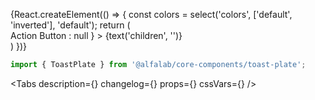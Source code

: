 


<Meta
    title='Компоненты/ToastPlate'
    component={ToastPlate}
/>

<!-- Canvas -->

<Story name='ToastPlate'>
    {React.createElement(() => {
        const colors = select('colors', ['default', 'inverted'], 'default');
        return (
            <div style={{
                backgroundColor: colors === 'inverted' ? 'var(--color-light-bg-primary-inverted)' : 'transparent',
                padding: '10px',
                position: 'absolute',
                top: 0,
                left: 0,
                right: 0,
                bottom: 0,
            }}>
                <ToastPlate
                    colors={colors}
                    badge={select('badge', ['negative', 'positive', 'attention', undefined], 'positive')}
                    title={text('title', 'Toast Title')}
                    hasCloser={boolean('hasCloser', true)}
                    block={boolean('block', false)}
                    onClose={Function.prototype}
                    actionButton={boolean('renderActionButton', false) ? <Button view='ghost' colors={colors === 'default' ? 'inverted' : 'default'} size='s'>Action Button</Button> : null }
                >
                    {text('children', '')}
                </ToastPlate>
            </div>
        )
    })}
</Story>


<!-- Docs -->

<ComponentHeader
    name='ToastPlate'
    version={version}
    package={name}
    stage={2}
/>

```jsx
import { ToastPlate } from '@alfalab/core-components/toast-plate';
```

<Tabs
    description={<Description />}
    changelog={<Changelog />}
    props={<Props of={ToastPlateTS} />}
    cssVars={<CssVars css={styles} />}
/>

